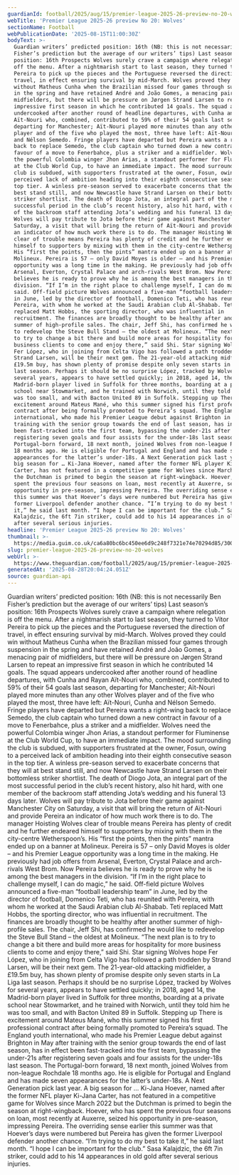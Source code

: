 ```yaml
---
guardianId: football/2025/aug/15/premier-league-2025-26-preview-no-20-wolves
webTitle: 'Premier League 2025-26 preview No 20: Wolves'
sectionName: Football
webPublicationDate: '2025-08-15T11:00:30Z'
bodyText: >-
  Guardian writers’ predicted position: 16th (NB: this is not necessarily Ben
  Fisher’s prediction but the average of our writers’ tips) Last season’s
  position: 16th Prospects Wolves surely crave a campaign where relegation is
  off the menu. After a nightmarish start to last season, they turned to Vítor
  Pereira to pick up the pieces and the Portuguese reversed the direction of
  travel, in effect ensuring survival by mid-March. Wolves proved they could win
  without Matheus Cunha when the Brazilian missed four games through suspension
  in the spring and have retained André and João Gomes, a menacing pair of
  midfielders, but there will be pressure on Jørgen Strand Larsen to repeat an
  impressive first season in which he contributed 14 goals. The squad appears
  undercooked after another round of headline departures, with Cunha and Rayan
  Aït-Nouri who, combined, contributed to 59% of their 54 goals last season,
  departing for Manchester; Aït-Nouri played more minutes than any other Wolves
  player and of the five who played the most, three have left: Aït-Nouri, Cunha
  and Nélson Semedo. Fringe players have departed but Pereira wants a right-wing
  back to replace Semedo, the club captain who turned down a new contract in
  favour of a move to Fenerbahce, plus a striker and a midfielder. Wolves need
  the powerful Colombia winger Jhon Arias, a standout performer for Fluminense
  at the Club World Cup, to have an immediate impact. The mood surrounding the
  club is subdued, with supporters frustrated at the owner, Fosun, owing to a
  perceived lack of ambition heading into their eighth consecutive season in the
  top tier. A winless pre-season served to exacerbate concerns that they will at
  best stand still, and now Newcastle have Strand Larsen on their bottomless
  striker shortlist. The death of Diogo Jota, an integral part of the most
  successful period in the club’s recent history, also hit hard, with one member
  of the backroom staff attending Jota’s wedding and his funeral 13 days later.
  Wolves will pay tribute to Jota before their game against Manchester City on
  Saturday, a visit that will bring the return of Aït-Nouri and provide Pereira
  an indicator of how much work there is to do. The manager Hoisting Wolves
  clear of trouble means Pereira has plenty of credit and he further endeared
  himself to supporters by mixing with them in the city-centre Wetherspoon’s.
  His “first the points, then the pints” mantra ended up on a banner at
  Molineux. Pereira is 57 – only David Moyes is older – and his Premier League
  opportunity was a long time in the making. He previously had job offers from
  Arsenal, Everton, Crystal Palace and arch-rivals West Brom. Now Pereira
  believes he is ready to prove why he is among the best managers in the
  division. “If I’m in the right place to challenge myself, I can do magic,” he
  said. Off-field picture Wolves announced a five-man “football leadership team”
  in June, led by the director of football, Domenico Teti, who has reunited with
  Pereira, with whom he worked at the Saudi Arabian club Al-Shabab. Teti
  replaced Matt Hobbs, the sporting director, who was influential in
  recruitment. The finances are broadly thought to be healthy after another
  summer of high-profile sales. The chair, Jeff Shi, has confirmed he would like
  to redevelop the Steve Bull Stand – the oldest at Molineux. “The next plan is
  to try to change a bit there and build more areas for hospitality for more
  business clients to come and enjoy there,” said Shi. Star signing Wolves hope
  Fer López, who in joining from Celta Vigo has followed a path trodden by
  Strand Larsen, will be their next gem. The 21-year-old attacking midfielder, a
  £19.5m buy, has shown plenty of promise despite only seven starts in La Liga
  last season. Perhaps it should be no surprise López, tracked by Wolves for
  several years, appears to have settled quickly; in 2018, aged 14, the
  Madrid-born player lived in Suffolk for three months, boarding at a private
  school near Stowmarket, and he trained with Norwich, until they told him he
  was too small, and with Bacton United 89 in Suffolk. Stepping up There is
  excitement around Mateus Mané, who this summer signed his first professional
  contract after being formally promoted to Pereira’s squad. The England youth
  international, who made his Premier League debut against Brighton in May after
  training with the senior group towards the end of last season, has in effect
  been fast-tracked into the first team, bypassing the under-21s after
  registering seven goals and four assists for the under-18s last season. The
  Portugal-born forward, 18 next month, joined Wolves from non-league Rochdale
  18 months ago. He is eligible for Portugal and England and has made seven
  appearances for the latter’s under-18s. A Next Generation pick last year. A
  big season for … Ki-Jana Hoever, named after the former NFL player Ki-Jana
  Carter, has not featured in a competitive game for Wolves since March 2022 but
  the Dutchman is primed to begin the season at right-wingback. Hoever, who has
  spent the previous four seasons on loan, most recently at Auxerre, seized his
  opportunity in pre-season, impressing Pereira. The overriding sense earlier
  this summer was that Hoever’s days were numbered but Pereira has given the
  former Liverpool defender another chance. “I’m trying to do my best to take
  it,” he said last month. “I hope I can be important for the club.” Sasa
  Kalajdzic, the 6ft 7in striker, could add to his 14 appearances in old gold
  after several serious injuries.
headline: 'Premier League 2025-26 preview No 20: Wolves'
thumbnail: >-
  https://media.guim.co.uk/ca6a80bc6bc450ee6d9c248f7321e74e70294d85/300_0_2500_2000/500.jpg
slug: premier-league-2025-26-preview-no-20-wolves
webUrl: >-
  https://www.theguardian.com/football/2025/aug/15/premier-league-2025-26-preview-no-20-wolves
generatedAt: '2025-08-28T20:04:24.051Z'
source: guardian-api
---
```

Guardian writers’ predicted position: 16th (NB: this is not necessarily Ben Fisher’s prediction but the average of our writers’ tips) Last season’s position: 16th Prospects Wolves surely crave a campaign where relegation is off the menu. After a nightmarish start to last season, they turned to Vítor Pereira to pick up the pieces and the Portuguese reversed the direction of travel, in effect ensuring survival by mid-March. Wolves proved they could win without Matheus Cunha when the Brazilian missed four games through suspension in the spring and have retained André and João Gomes, a menacing pair of midfielders, but there will be pressure on Jørgen Strand Larsen to repeat an impressive first season in which he contributed 14 goals. The squad appears undercooked after another round of headline departures, with Cunha and Rayan Aït-Nouri who, combined, contributed to 59% of their 54 goals last season, departing for Manchester; Aït-Nouri played more minutes than any other Wolves player and of the five who played the most, three have left: Aït-Nouri, Cunha and Nélson Semedo. Fringe players have departed but Pereira wants a right-wing back to replace Semedo, the club captain who turned down a new contract in favour of a move to Fenerbahce, plus a striker and a midfielder. Wolves need the powerful Colombia winger Jhon Arias, a standout performer for Fluminense at the Club World Cup, to have an immediate impact. The mood surrounding the club is subdued, with supporters frustrated at the owner, Fosun, owing to a perceived lack of ambition heading into their eighth consecutive season in the top tier. A winless pre-season served to exacerbate concerns that they will at best stand still, and now Newcastle have Strand Larsen on their bottomless striker shortlist. The death of Diogo Jota, an integral part of the most successful period in the club’s recent history, also hit hard, with one member of the backroom staff attending Jota’s wedding and his funeral 13 days later. Wolves will pay tribute to Jota before their game against Manchester City on Saturday, a visit that will bring the return of Aït-Nouri and provide Pereira an indicator of how much work there is to do. The manager Hoisting Wolves clear of trouble means Pereira has plenty of credit and he further endeared himself to supporters by mixing with them in the city-centre Wetherspoon’s. His “first the points, then the pints” mantra ended up on a banner at Molineux. Pereira is 57 – only David Moyes is older – and his Premier League opportunity was a long time in the making. He previously had job offers from Arsenal, Everton, Crystal Palace and arch-rivals West Brom. Now Pereira believes he is ready to prove why he is among the best managers in the division. “If I’m in the right place to challenge myself, I can do magic,” he said. Off-field picture Wolves announced a five-man “football leadership team” in June, led by the director of football, Domenico Teti, who has reunited with Pereira, with whom he worked at the Saudi Arabian club Al-Shabab. Teti replaced Matt Hobbs, the sporting director, who was influential in recruitment. The finances are broadly thought to be healthy after another summer of high-profile sales. The chair, Jeff Shi, has confirmed he would like to redevelop the Steve Bull Stand – the oldest at Molineux. “The next plan is to try to change a bit there and build more areas for hospitality for more business clients to come and enjoy there,” said Shi. Star signing Wolves hope Fer López, who in joining from Celta Vigo has followed a path trodden by Strand Larsen, will be their next gem. The 21-year-old attacking midfielder, a £19.5m buy, has shown plenty of promise despite only seven starts in La Liga last season. Perhaps it should be no surprise López, tracked by Wolves for several years, appears to have settled quickly; in 2018, aged 14, the Madrid-born player lived in Suffolk for three months, boarding at a private school near Stowmarket, and he trained with Norwich, until they told him he was too small, and with Bacton United 89 in Suffolk. Stepping up There is excitement around Mateus Mané, who this summer signed his first professional contract after being formally promoted to Pereira’s squad. The England youth international, who made his Premier League debut against Brighton in May after training with the senior group towards the end of last season, has in effect been fast-tracked into the first team, bypassing the under-21s after registering seven goals and four assists for the under-18s last season. The Portugal-born forward, 18 next month, joined Wolves from non-league Rochdale 18 months ago. He is eligible for Portugal and England and has made seven appearances for the latter’s under-18s. A Next Generation pick last year. A big season for … Ki-Jana Hoever, named after the former NFL player Ki-Jana Carter, has not featured in a competitive game for Wolves since March 2022 but the Dutchman is primed to begin the season at right-wingback. Hoever, who has spent the previous four seasons on loan, most recently at Auxerre, seized his opportunity in pre-season, impressing Pereira. The overriding sense earlier this summer was that Hoever’s days were numbered but Pereira has given the former Liverpool defender another chance. “I’m trying to do my best to take it,” he said last month. “I hope I can be important for the club.” Sasa Kalajdzic, the 6ft 7in striker, could add to his 14 appearances in old gold after several serious injuries.
